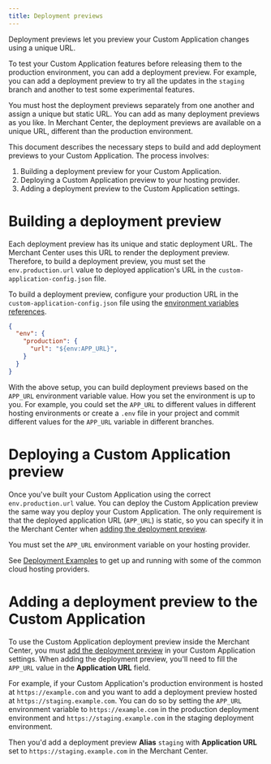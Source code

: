 ```yaml
---
title: Deployment previews
---
```


<Subtitle>

Deployment previews let you preview your Custom Application changes using a unique URL.

</Subtitle>

To test your Custom Application features before releasing them to the production environment, you can add a deployment preview. For example, you can add a deployment preview to try all the updates in the `staging` branch and another to test some experimental features.

You must host the deployment previews separately from one another and assign a unique but static URL. You can add as many deployment previews as you like. In Merchant Center, the deployment previews are available on a unique URL, different than the production environment.

This document describes the necessary steps to build and add deployment previews to your Custom Application. The process involves:

1. Building a deployment preview for your Custom Application.
2. Deploying a Custom Application preview to your hosting provider.
3. Adding a deployment preview to the Custom Application settings.

# Building a deployment preview

Each deployment preview has its unique and static deployment URL. The Merchant Center uses this URL to render the deployment preview. Therefore, to build a deployment preview, you must set the `env.production.url` value to deployed application's URL in the `custom-application-config.json` file.

To build a deployment preview, configure your production URL in the `custom-application-config.json` file using the  [environment variables references](./api-reference/application-config#environment-variable-references).

```json title="custom-application-config.json"
{
  "env": {
    "production": {
      "url": "${env:APP_URL}",
    }
  }
}
```

With the above setup, you can build deployment previews based on the `APP_URL` environment variable value. How you set the environment is up to you. For example, you could set the `APP_URL` to different values in different hosting environments or create a `.env` file in your project and commit different values for the `APP_URL` variable in different branches.

# Deploying a Custom Application preview

Once you've built your Custom Application using the correct `env.production.url` value. You can deploy the Custom Application preview the same way you deploy your Custom Application. The only requirement is that the deployed application URL (`APP_URL`) is static, so you can specify it in the Merchant Center when [adding the deployment preview](https://docs.commercetools.com/merchant-center/managing-custom-applications#adding-deployment-previews).

<Info>

You must set the `APP_URL` environment variable on your hosting provider.

</Info>

See [Deployment Examples](./deployment-examples) to get up and running with some of the common cloud hosting providers.

# Adding a deployment preview to the Custom Application

To use the Custom Application deployment preview inside the Merchant Center, you must [add the deployment preview](https://docs.commercetools.com/merchant-center/managing-custom-applications#adding-deployment-previews) in your Custom Application settings. When adding the deployment preview, you'll need to fill the `APP_URL` value in the **Application URL** field.

For example, if your Custom Application's production environment is hosted at `https://example.com` and you want to add a deployment preview hosted at `https://staging.example.com`.
You can do so by setting the `APP_URL` environment variable to `https://example.com` in the production deployment environment and `https://staging.example.com` in the staging deployment environment.

Then you'd add a deployment preview **Alias** `staging` with **Application URL** set to `https://staging.example.com` in the Merchant Center.
